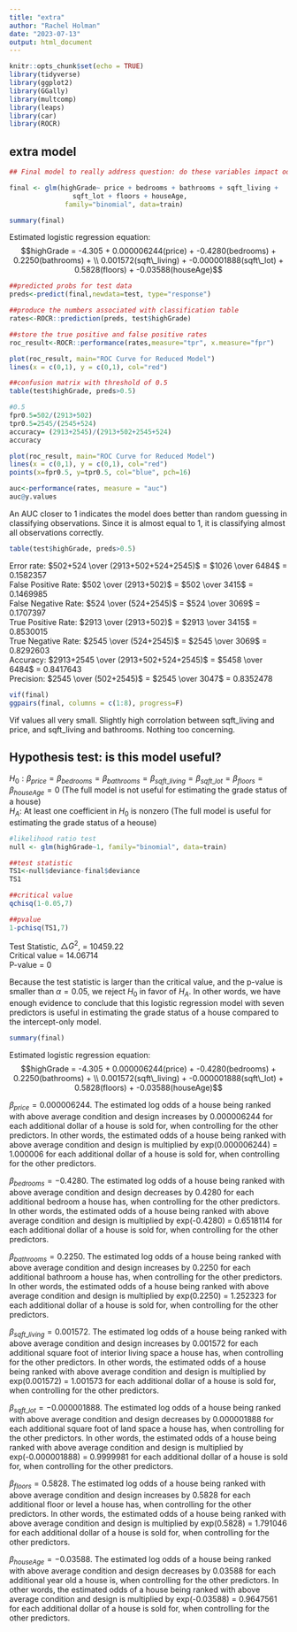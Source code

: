 ```yaml
---
title: "extra"
author: "Rachel Holman"
date: "2023-07-13"
output: html_document
---
```


```r
knitr::opts_chunk$set(echo = TRUE)
library(tidyverse)
library(ggplot2)
library(GGally)
library(multcomp)
library(leaps)
library(car)
library(ROCR)
```



## extra model

```r
## Final model to really address question: do these variables impact odds of above average level of construction and design

final <- glm(highGrade~ price + bedrooms + bathrooms + sqft_living + 
                sqft_lot + floors + houseAge, 
              family="binomial", data=train)

summary(final)
```

Estimated logistic regression equation:
$$highGrade = -4.305 + 0.000006244(price) + -0.4280(bedrooms) + 0.2250(bathrooms) + \\ 0.001572(sqft\_living) + -0.000001888(sqft\_lot) + 0.5828(floors) + -0.03588(houseAge)$$


```r
##predicted probs for test data
preds<-predict(final,newdata=test, type="response")

##produce the numbers associated with classification table
rates<-ROCR::prediction(preds, test$highGrade)

##store the true positive and false positive rates
roc_result<-ROCR::performance(rates,measure="tpr", x.measure="fpr")

plot(roc_result, main="ROC Curve for Reduced Model")
lines(x = c(0,1), y = c(0,1), col="red") 
```

```r
##confusion matrix with threshold of 0.5
table(test$highGrade, preds>0.5)

#0.5
fpr0.5=502/(2913+502)
tpr0.5=2545/(2545+524)
accuracy= (2913+2545)/(2913+502+2545+524)
accuracy

plot(roc_result, main="ROC Curve for Reduced Model")
lines(x = c(0,1), y = c(0,1), col="red") 
points(x=fpr0.5, y=tpr0.5, col="blue", pch=16)
```

```r
auc<-performance(rates, measure = "auc")
auc@y.values
```

An AUC closer to 1 indicates the model does better than random guessing in classifying observations. Since it is almost equal to 1, it is classifying almost all observations correctly.


```r
table(test$highGrade, preds>0.5)
```

Error rate: $502+524 \over (2913+502+524+2545)$ =  $1026 \over 6484$ = 0.1582357  
False Positive Rate: $502 \over (2913+502)$ =  $502 \over 3415$ = 0.1469985    
False Negative Rate: $524 \over (524+2545)$ =  $524 \over 3069$ = 0.1707397    
True Positive Rate: $2913 \over (2913+502)$ =  $2913 \over 3415$ = 0.8530015    
True Negative Rate: $2545 \over (524+2545)$ =  $2545 \over 3069$ = 0.8292603  
Accuracy: $2913+2545 \over (2913+502+524+2545)$ =  $5458 \over 6484$ = 0.8417643  
Precision: $2545 \over (502+2545)$ = $2545 \over 3047$ = 0.8352478


```r
vif(final)
ggpairs(final, columns = c(1:8), progress=F)
```
Vif values all very small. Slightly high corrolation between sqft_living and price, and sqft_living and bathrooms. Nothing too concerning. 

## Hypothesis test: is this model useful?

$H_0 : \beta_{price} = \beta_{bedrooms} = \beta_{bathrooms} = \beta_{sqft\_living} = \beta_{sqft\_lot} = \beta_{floors} = \beta_{houseAge} = 0$ (The full model is not useful for estimating the grade status of a house)   
$H_A :$ At least one coefficient in $H_0$ is nonzero (The full model is useful for estimating the grade status of a heouse)   

```r
#likelihood ratio test
null <- glm(highGrade~1, family="binomial", data=train)

##test statistic
TS1<-null$deviance-final$deviance
TS1

##critical value
qchisq(1-0.05,7)

##pvalue
1-pchisq(TS1,7)
```

Test Statistic, $\triangle G^2$, = 10459.22  
Critical value = 14.06714  
P-value = 0

Because the test statistic is larger than the critical value, and the p-value is smaller than $\alpha=0.05$, we reject $H_0$ in favor of $H_A$. In other words, we have enough evidence to conclude that this logistic regression model with seven predictors is useful in estimating the grade status of a house compared to the intercept-only model.



```r
summary(final)
```

Estimated logistic regression equation:
$$highGrade = -4.305 + 0.000006244(price) + -0.4280(bedrooms) + 0.2250(bathrooms) + \\ 0.001572(sqft\_living) + -0.000001888(sqft\_lot) + 0.5828(floors) + -0.03588(houseAge)$$


$\beta_{price} = 0.000006244$. The estimated log odds of a house being ranked with above average condition and design increases by 0.000006244 for each additional dollar of a house is sold for, when controlling for the other predictors. In other words, the estimated odds of a house being ranked with above average condition and design is multiplied by exp(0.000006244) = 1.000006 for each additional dollar of a house is sold for, when controlling for the other predictors.    

$\beta_{bedrooms} = -0.4280$. The estimated log odds of a house being ranked with above average condition and design decreases by 0.4280 for each additional bedroom a house has, when controlling for the other predictors. In other words, the estimated odds of a house being ranked with above average condition and design is multiplied by exp(-0.4280) = 0.6518114 for each additional dollar of a house is sold for, when controlling for the other predictors. 

$\beta_{bathrooms} = 0.2250$. The estimated log odds of a house being ranked with above average condition and design increases by 0.2250 for each additional bathroom a house has, when controlling for the other predictors. In other words, the estimated odds of a house being ranked with above average condition and design is multiplied by exp(0.2250) = 1.252323 for each additional dollar of a house is sold for, when controlling for the other predictors.    

$\beta_{sqft\_living} = 0.001572$. The estimated log odds of a house being ranked with above average condition and design increases by 0.001572 for each additional square foot of interior living space a house has, when controlling for the other predictors. In other words, the estimated odds of a house being ranked with above average condition and design is multiplied by exp(0.001572) = 1.001573 for each additional dollar of a house is sold for, when controlling for the other predictors.   

$\beta_{sqft\_lot} = -0.000001888$. The estimated log odds of a house being ranked with above average condition and design decreases by 0.000001888 for each additional square foot of land space a house has, when controlling for the other predictors. In other words, the estimated odds of a house being ranked with above average condition and design is multiplied by exp(-0.000001888) = 0.9999981 for each additional dollar of a house is sold for, when controlling for the other predictors.   

$\beta_{floors} = 0.5828$. The estimated log odds of a house being ranked with above average condition and design increases by 0.5828 for each additional floor or level a house has, when controlling for the other predictors. In other words, the estimated odds of a house being ranked with above average condition and design is multiplied by exp(0.5828) = 1.791046 for each additional dollar of a house is sold for, when controlling for the other predictors.    

$\beta_{houseAge} = -0.03588$. The estimated log odds of a house being ranked with above average condition and design decreases by 0.03588 for each additional year old a house is, when controlling for the other predictors. In other words, the estimated odds of a house being ranked with above average condition and design is multiplied by exp(-0.03588) = 0.9647561 for each additional dollar of a house is sold for, when controlling for the other predictors.    


